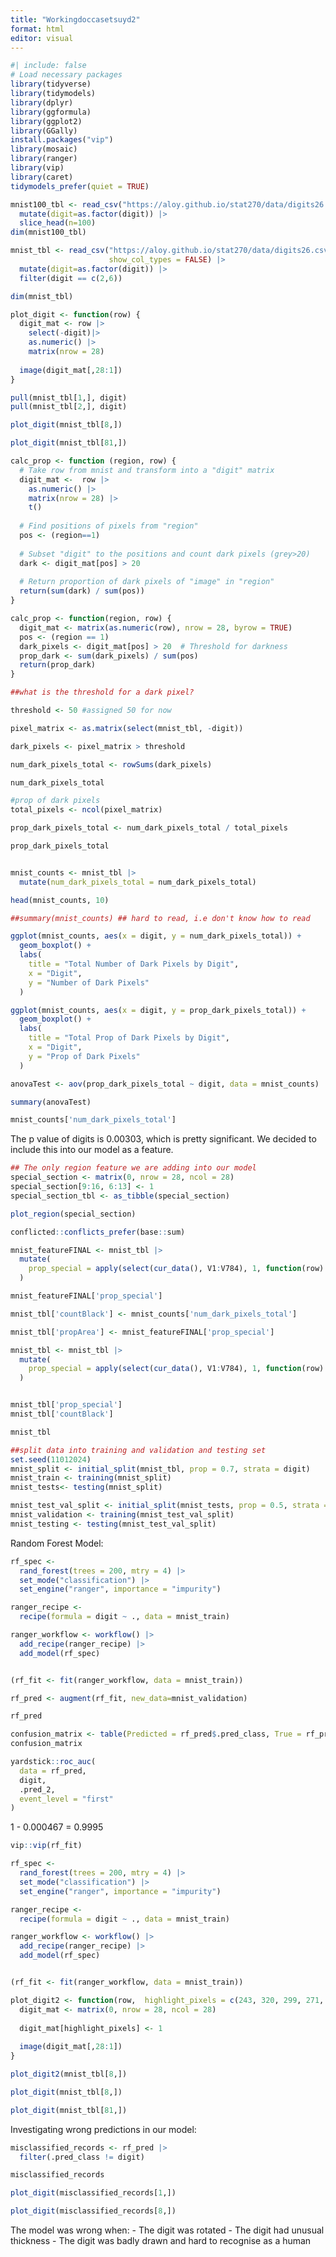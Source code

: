 ```yaml
---
title: "Workingdoccasetsuyd2"
format: html
editor: visual
---
```


```r
#| include: false
# Load necessary packages
library(tidyverse)
library(tidymodels)
library(dplyr)
library(ggformula)
library(ggplot2) 
library(GGally)
install.packages("vip")
library(mosaic)
library(ranger)
library(vip)
library(caret)
tidymodels_prefer(quiet = TRUE) 
```

```r
mnist100_tbl <- read_csv("https://aloy.github.io/stat270/data/digits26.csv", show_col_types = FALSE) |>
  mutate(digit=as.factor(digit)) |>
  slice_head(n=100)
dim(mnist100_tbl)

mnist_tbl <- read_csv("https://aloy.github.io/stat270/data/digits26.csv", 
                      show_col_types = FALSE) |> 
  mutate(digit=as.factor(digit)) |>
  filter(digit == c(2,6))

dim(mnist_tbl)
```

```r
plot_digit <- function(row) {
  digit_mat <- row |>
    select(-digit)|>
    as.numeric() |>
    matrix(nrow = 28)
  
  image(digit_mat[,28:1])
}
```

```r
pull(mnist_tbl[1,], digit)
pull(mnist_tbl[2,], digit)
```

```r
plot_digit(mnist_tbl[8,])

plot_digit(mnist_tbl[81,])
```
```r
calc_prop <- function (region, row) {
  # Take row from mnist and transform into a "digit" matrix
  digit_mat <-  row |>
    as.numeric() |>
    matrix(nrow = 28) |>
    t()
  
  # Find positions of pixels from "region"
  pos <- (region==1)
  
  # Subset "digit" to the positions and count dark pixels (grey>20)
  dark <- digit_mat[pos] > 20 
  
  # Return proportion of dark pixels of "image" in "region"
  return(sum(dark) / sum(pos))
}
```

```r
calc_prop <- function(region, row) {
  digit_mat <- matrix(as.numeric(row), nrow = 28, byrow = TRUE)
  pos <- (region == 1)
  dark_pixels <- digit_mat[pos] > 20  # Threshold for darkness
  prop_dark <- sum(dark_pixels) / sum(pos)
  return(prop_dark)
}

```

```r
##what is the threshold for a dark pixel? 

threshold <- 50 #assigned 50 for now

pixel_matrix <- as.matrix(select(mnist_tbl, -digit))

dark_pixels <- pixel_matrix > threshold

num_dark_pixels_total <- rowSums(dark_pixels)

num_dark_pixels_total

#prop of dark pixels
total_pixels <- ncol(pixel_matrix)

prop_dark_pixels_total <- num_dark_pixels_total / total_pixels 

prop_dark_pixels_total


mnist_counts <- mnist_tbl |>
  mutate(num_dark_pixels_total = num_dark_pixels_total)

head(mnist_counts, 10)

##summary(mnist_counts) ## hard to read, i.e don't know how to read 

ggplot(mnist_counts, aes(x = digit, y = num_dark_pixels_total)) +
  geom_boxplot() +
  labs(
    title = "Total Number of Dark Pixels by Digit",
    x = "Digit",
    y = "Number of Dark Pixels"
  )

ggplot(mnist_counts, aes(x = digit, y = prop_dark_pixels_total)) +
  geom_boxplot() +
  labs(
    title = "Total Prop of Dark Pixels by Digit",
    x = "Digit",
    y = "Prop of Dark Pixels"
  )

anovaTest <- aov(prop_dark_pixels_total ~ digit, data = mnist_counts)

summary(anovaTest)

```


```r
mnist_counts['num_dark_pixels_total']
```

The p value of digits is 0.00303, which is pretty significant. We decided to include this into our model as a feature.
```r
## The only region feature we are adding into our model
special_section <- matrix(0, nrow = 28, ncol = 28)
special_section[9:16, 6:13] <- 1
special_section_tbl <- as_tibble(special_section)

plot_region(special_section)
```


```r

conflicted::conflicts_prefer(base::sum)

mnist_featureFINAL <- mnist_tbl |>
  mutate(
    prop_special = apply(select(cur_data(), V1:V784), 1, function(row) calc_prop(special_section, row)) 
  )

mnist_featureFINAL['prop_special']
```

```r
mnist_tbl['countBlack'] <- mnist_counts['num_dark_pixels_total']

mnist_tbl['propArea'] <- mnist_featureFINAL['prop_special']

mnist_tbl <- mnist_tbl |>
  mutate(
    prop_special = apply(select(cur_data(), V1:V784), 1, function(row) calc_prop(special_section, row))
  )


mnist_tbl['prop_special']
mnist_tbl['countBlack']

```

```r
mnist_tbl
```

```r
##split data into training and validation and testing set 
set.seed(11012024)
mnist_split <- initial_split(mnist_tbl, prop = 0.7, strata = digit)
mnist_train <- training(mnist_split)
mnist_tests<- testing(mnist_split)

mnist_test_val_split <- initial_split(mnist_tests, prop = 0.5, strata = digit)
mnist_validation <- training(mnist_test_val_split)
mnist_testing <- testing(mnist_test_val_split)

```

Random Forest Model:
```r
rf_spec <- 
  rand_forest(trees = 200, mtry = 4) |>
  set_mode("classification") |>
  set_engine("ranger", importance = "impurity")

ranger_recipe <- 
  recipe(formula = digit ~ ., data = mnist_train)

ranger_workflow <- workflow() |>
  add_recipe(ranger_recipe) |>
  add_model(rf_spec) 


(rf_fit <- fit(ranger_workflow, data = mnist_train))
```

```r
rf_pred <- augment(rf_fit, new_data=mnist_validation)
```

```r
rf_pred
```

```r
confusion_matrix <- table(Predicted = rf_pred$.pred_class, True = rf_pred$digit)
confusion_matrix
```


```r
yardstick::roc_auc(
  data = rf_pred,
  digit,
  .pred_2,
  event_level = "first"
)
```
1 - 0.000467 = 0.9995


```r
vip::vip(rf_fit)
```

```r
rf_spec <- 
  rand_forest(trees = 200, mtry = 4) |>
  set_mode("classification") |>
  set_engine("ranger", importance = "impurity")

ranger_recipe <- 
  recipe(formula = digit ~ ., data = mnist_train)

ranger_workflow <- workflow() |>
  add_recipe(ranger_recipe) |>
  add_model(rf_spec) 


(rf_fit <- fit(ranger_workflow, data = mnist_train))
```


```r
plot_digit2 <- function(row,  highlight_pixels = c(243, 320, 299, 271, 376, 374, 346, 319, 348)) {
  digit_mat <- matrix(0, nrow = 28, ncol = 28)
  
  digit_mat[highlight_pixels] <- 1
  
  image(digit_mat[,28:1])
}
```

```r
plot_digit2(mnist_tbl[8,])
```


```r
plot_digit(mnist_tbl[8,])

plot_digit(mnist_tbl[81,])
```

Investigating wrong predictions in our model:
```r
misclassified_records <- rf_pred |>
  filter(.pred_class != digit)

misclassified_records
```
```r
plot_digit(misclassified_records[1,])
```

```r
plot_digit(misclassified_records[8,])
```

The model was wrong when:
- The digit was rotated
- The digit had unusual thickness
- The digit was badly drawn and hard to recognise as a human
  
